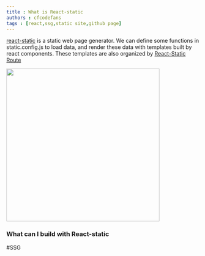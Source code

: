---
title : What is React-static
authors : cfcodefans
tags : [react,ssg,static site,github page]
---

[react-static](https://react-static.js.org/) is a static web page generator.
We can define some functions in static.config.js to load data, and render 
these data with templates built by react components. These templates are also
organized by [React-Static Route](https://github.com/react-static/react-static/blob/master/docs/api.md#routes)
<!--more-->
<img width="400px" src="https://github.com/react-static/react-static/raw/master/media/flow.png" />

### What can I build with React-static
#SSG
